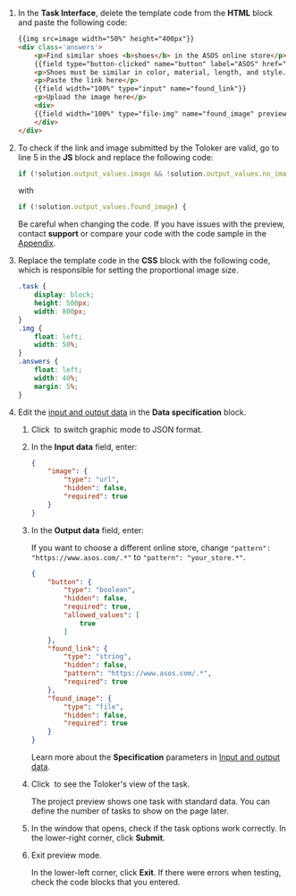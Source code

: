 1. In the **Task Interface**, delete the template code from the **HTML** block and paste the following code:

    ```html
    {{img src=image width="50%" height="400px"}}
    <div class='answers'>
        <p>Find similar shoes <b>shoes</b> in the ASOS online store</p>
        {{field type="button-clicked" name="button" label="ASOS" href="https://www.asos.com" action=true}}
        <p>Shoes must be similar in color, material, length, and style.</p>
        <p>Paste the link here</p>
        {{field width="100%" type="input" name="found_link"}}
        <p>Upload the image here</p>
        <div>
        {{field width="100%" type="file-img" name="found_image" preview=true}}
        </div>
    </div>
    ```

1. To check if the link and image submitted by the Toloker are valid, go to line 5 in the **JS** block and replace the following code:

    ```js
    if (!solution.output_values.image && !solution.output_values.no_image) {
    ```

    with

    ```js
    if (!solution.output_values.found_image) {
    ```

    <Note mode="warning" title="Warning">

    Be careful when changing the code. If you have issues with the preview, contact **support** or compare your code with the code sample in the [Appendix](/docs-new/tutorials/appendix-expanded-code).

    </Note>

1. Replace the template code in the **CSS** block with the following code, which is responsible for setting the proportional image size.

    ```css
    .task {
        display: block;
        height: 500px;
        width: 800px;
    }
    .img {
        float: left;
        width: 50%;
    }
    .answers {
        float: left;
        width: 40%;
        margin: 5%;
    }
    ```

1. Edit the [input and output data](/docs-new/glossary#input-output-data) in the **Data specification** block.

    1. Click <img src="https://tlk-infra-front.azureedge.net/portal-static/uploaded/images/1675425185879/1675425185879_original_svg.svg" alt="" /> to switch graphic mode to JSON format.

    1. In the **Input data** field, enter:

        ```json
        {
            "image": {
                "type": "url",
                "hidden": false,
                "required": true
            }
        }
        ```

    1. In the **Output data** field, enter:

        <Note mode="note" title="Note">

        If you want to choose a different online store, change `"pattern": "https://www.asos.com/.*"` to `"pattern": "your_store.*"`.

        </Note>

        ```json
        {
            "button": {
                "type": "boolean",
                "hidden": false,
                "required": true,
                "allowed_values": [
                    true
                ]
            },
            "found_link": {
                "type": "string",
                "hidden": false,
                "pattern": "https://www.asos.com/.*",
                "required": true
            },
            "found_image": {
                "type": "file",
                "hidden": false,
                "required": true
            }
        }
        ```

        Learn more about the **Specification** parameters in [Input and output data](/docs-new/guide/incoming).

    1. Click <img src="https://tlk-infra-front.azureedge.net/portal-static/uploaded/images/1675425176321/1675425176321_original_svg.svg" alt="" /> to see the Toloker's view of the task.

        <Note mode="note" title="Note">

        The project preview shows one task with standard data. You can define the number of tasks to show on the page later.

        </Note>

    1. In the window that opens, check if the task options work correctly. In the lower-right corner, click **Submit**.

    1. Exit preview mode.

        In the lower-left corner, click **Exit**. If there were errors when testing, check the code blocks that you entered.
